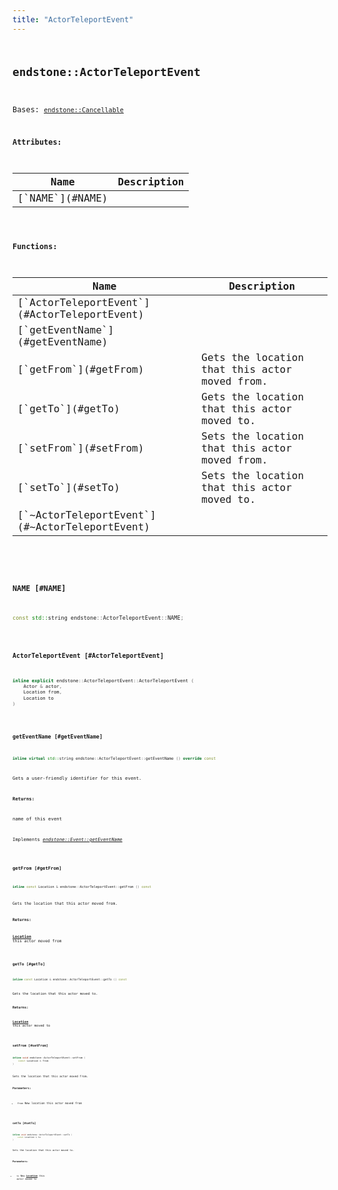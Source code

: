 ```yaml
---
title: "ActorTeleportEvent"
---
```


## <code className="doc-symbol doc-symbol-class"/> endstone::ActorTeleportEvent

Bases: [`endstone::Cancellable`](classendstone_1_1_cancellable.md)









**Attributes:**

<table>
<thead>
   <tr>
      <th>Name</th>
      <th>Description</th>
   </tr>
</thead>
<tbody>
<tr key="classendstone_1_1_actor_teleport_event_1a2f7ffbf56f181255a139b024ba509783">
    <td>[`NAME`](#NAME)</td>
    <td></td>
</tr>
</tbody>
</table>






**Functions:**

<table>
<thead>
   <tr>
      <th>Name</th>
      <th>Description</th>
   </tr>
</thead>
<tbody>
<tr key="classendstone_1_1_actor_teleport_event_1a6c419a38acb7baf7091376bac7bb44d7">
    <td>[`ActorTeleportEvent`](#ActorTeleportEvent)</td>
    <td></td>
</tr>
<tr key="classendstone_1_1_actor_teleport_event_1a60979e7b5222885d3b072c8dde7185d2">
    <td>[`getEventName`](#getEventName)</td>
    <td></td>
</tr>
<tr key="classendstone_1_1_actor_teleport_event_1a2d41334b6b7b8362cad60430d56febb2">
    <td>[`getFrom`](#getFrom)</td>
    <td>Gets the location that this actor moved from.</td>
</tr>
<tr key="classendstone_1_1_actor_teleport_event_1ab0bce5bf080702eb2808d46e7e1ab612">
    <td>[`getTo`](#getTo)</td>
    <td>Gets the location that this actor moved to.</td>
</tr>
<tr key="classendstone_1_1_actor_teleport_event_1ac71b31960417257ca1b2abaf7fc3e5e2">
    <td>[`setFrom`](#setFrom)</td>
    <td>Sets the location that this actor moved from.</td>
</tr>
<tr key="classendstone_1_1_actor_teleport_event_1aeabc5788b424d23a598b057a05f767d0">
    <td>[`setTo`](#setTo)</td>
    <td>Sets the location that this actor moved to.</td>
</tr>
<tr key="classendstone_1_1_actor_teleport_event_1a05d22c8898cc980d69767e36c70d2248">
    <td>[`~ActorTeleportEvent`](#~ActorTeleportEvent)</td>
    <td></td>
</tr>
</tbody>
</table>

### <code className="doc-symbol doc-symbol-variable"/> NAME [#NAME]

```cpp
const std::string endstone::ActorTeleportEvent::NAME;
```


### <code className="doc-symbol doc-symbol-function"/> ActorTeleportEvent [#ActorTeleportEvent]

```cpp
inline explicit endstone::ActorTeleportEvent::ActorTeleportEvent (
    Actor & actor,
    Location from,
    Location to
) 
```


### <code className="doc-symbol doc-symbol-function"/> getEventName [#getEventName]

```cpp
inline virtual std::string endstone::ActorTeleportEvent::getEventName () override const
```


Gets a user-friendly identifier for this event.




**Returns:**

name of this event 





        
Implements [*endstone::Event::getEventName*](classendstone_1_1_event.md#function-geteventname)

### <code className="doc-symbol doc-symbol-function"/> getFrom [#getFrom]

```cpp
inline const Location & endstone::ActorTeleportEvent::getFrom () const
```

Gets the location that this actor moved from.



**Returns:**

[**Location**](classendstone_1_1_location.md) this actor moved from 





        
### <code className="doc-symbol doc-symbol-function"/> getTo [#getTo]

```cpp
inline const Location & endstone::ActorTeleportEvent::getTo () const
```

Gets the location that this actor moved to.



**Returns:**

[**Location**](classendstone_1_1_location.md) this actor moved to 





        
### <code className="doc-symbol doc-symbol-function"/> setFrom [#setFrom]

```cpp
inline void endstone::ActorTeleportEvent::setFrom (
    const Location & from
) 
```

Sets the location that this actor moved from.



**Parameters:**


* `from` New location this actor moved from 




        
### <code className="doc-symbol doc-symbol-function"/> setTo [#setTo]

```cpp
inline void endstone::ActorTeleportEvent::setTo (
    const Location & to
) 
```

Sets the location that this actor moved to.



**Parameters:**


* `to` New [**Location**](classendstone_1_1_location.md) this actor moved to 




        
